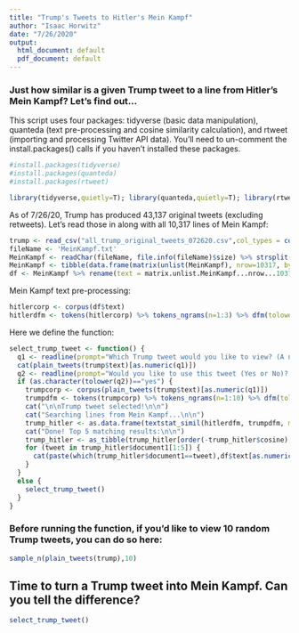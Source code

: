 ```yaml
---
title: "Trump's Tweets to Hitler's Mein Kampf"
author: "Isaac Horwitz"
date: "7/26/2020"
output:
  html_document: default
  pdf_document: default
---
```


### Just how similar is a given Trump tweet to a line from Hitler's Mein Kampf? Let's find out...

This script uses four packages: tidyverse (basic data manipulation), quanteda (text pre-processing and cosine similarity calculation), and rtweet (importing and processing Twitter API data). You'll need to un-comment the install.packages() calls if you haven't installed these packages.

```r
#install.packages(tidyverse)
#install.packages(quanteda)
#install.packages(rtweet)

library(tidyverse,quietly=T); library(quanteda,quietly=T); library(rtweet,quietly=T)
```

As of 7/26/20, Trump has produced 43,137 original tweets (excluding retweets). Let's read those in along with all 10,317 lines of Mein Kampf:

```r
trump <- read_csv("all_trump_original_tweets_072620.csv",col_types = cols())
fileName <- 'MeinKampf.txt'
MeinKampf <- readChar(fileName, file.info(fileName)$size) %>% strsplit("\\.\\s|\\!\\s|\\?\\s")
MeinKampf <- tibble(data.frame(matrix(unlist(MeinKampf), nrow=10317, byrow=T),stringsAsFactors=FALSE))
df <- MeinKampf %>% rename(text = matrix.unlist.MeinKampf...nrow...10317..byrow...T.)
```

Mein Kampf text pre-processing:

```r
hitlercorp <- corpus(df$text)
hitlerdfm <- tokens(hitlercorp) %>% tokens_ngrams(n=1:3) %>% dfm(tolower=TRUE,remove_url=TRUE,stem=TRUE,remove_punct=TRUE,remove=c(stopwords("english")))
```

Here we define the function:

```r
select_trump_tweet <- function() {
  q1 <- readline(prompt="Which Trump tweet would you like to view? (A number from 1-43137) ")
  cat(plain_tweets(trump$text)[as.numeric(q1)])
  q2 <- readline(prompt="Would you like to use this tweet (Yes or No)? ")
  if (as.character(tolower(q2))=="yes") {
    trumpcorp <- corpus(plain_tweets(trump$text)[as.numeric(q1)]) 
    trumpdfm <- tokens(trumpcorp) %>% tokens_ngrams(n=1:10) %>% dfm(tolower=TRUE,remove_url=TRUE,stem=TRUE,remove_punct=TRUE,remove=c(stopwords("english"), "t.co", "https", "rt", "amp", "http", "t.c", "can", "~","RT","realdonaldtrump"))
    cat("\n\nTrump tweet selected!\n\n")
    cat("Searching lines from Mein Kampf...\n\n")
    trump_hitler <- as.data.frame(textstat_simil(hitlerdfm, trumpdfm, margin = "documents",method="cosine"))
    cat("Done! Top 5 matching results:\n\n")
    trump_hitler <- as_tibble(trump_hitler[order(-trump_hitler$cosine),])
    for (tweet in trump_hitler$document1[1:5]) {
      cat(paste(which(trump_hitler$document1==tweet),df$text[as.numeric(substr(tweet,5,nchar(tweet)))],"\n\n"))
    }
  }
  else {
    select_trump_tweet()
  }
}
```

### Before running the function, if you'd like to view 10 random Trump tweets, you can do so here:

```r
sample_n(plain_tweets(trump),10)
```

## Time to turn a Trump tweet into Mein Kampf. Can you tell the difference?

```r
select_trump_tweet()
```
